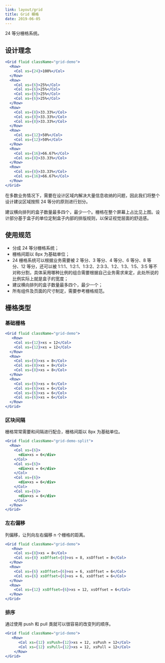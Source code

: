 ```yaml
---
link: layout/grid
title: Grid 栅格
date: 2019-06-05
---
```


24 等分栅格系统。

## 设计理念
```jsx
<Grid fluid className="grid-demo">
  <Row>
    <Col xs={24}>100%</Col>
  </Row>
  <Row>
    <Col xs={6}>25%</Col>
    <Col xs={6}>25%</Col>
    <Col xs={6}>25%</Col>
    <Col xs={6}>25%</Col>
  </Row>
  <Row>
    <Col xs={8}>33.33%</Col>
    <Col xs={8}>33.33%</Col>
    <Col xs={8}>33.33%</Col>
  </Row>
  <Row>
    <Col xs={12}>50%</Col>
    <Col xs={12}>50%</Col>
  </Row>
  <Row>
    <Col xs={16}>66.67%</Col>
    <Col xs={8}>33.33%</Col>
  </Row>
  <Row>
    <Col xs={8}>33.33%</Col>
    <Col xs={16}>66.67%</Col>
  </Row>
</Grid>
```
在多数业务情况下，需要在设计区域内解决大量信息收纳的问题，因此我们将整个设计建议区域按照 24 等分的原则进行划分。

建议横向排列的盒子数量最多四个，最少一个。栅格在整个屏幕上占比见上图。设计部分基于盒子的单位定制盒子内部的排版规则，以保证视觉层面的舒适感。

## 使用规范
- 分成 24 等分栅格系统；
- 栅格间距以 8px 为基础单位；
- 24 栅格系统可以根据业务需要被 2 等分、3 等分、4 等分、6 等分、8 等分、12 等分，还可以被 1:1:1、1:2:1、1:3:2、2:3:3、1:2、1:3、1:5、3:5 等不对称分割，具体采用哪种比例的组合需要根据自己业务需求来定，此处所说的比例实际上就是盒子的宽度；
- 建议横向排列的盒子数量最多四个，最少一个；
- 所有组件及页面的尺寸制定，需要参考栅格规范。

## 栅格类型
### 基础栅格
```jsx
<Grid fluid className="grid-demo">
   <Row>
    <Col xs={12}>xs = 12</Col>
    <Col xs={12}>xs = 12</Col>
  </Row>
  <Row>
    <Col xs={8}>xs = 8</Col>
    <Col xs={8}>xs = 8</Col>
    <Col xs={8}>xs = 8</Col>
  </Row>
  <Row>
    <Col xs={6}>xs = 6</Col>
    <Col xs={6}>xs = 6</Col>
    <Col xs={6}>xs = 6</Col>
    <Col xs={6}>xs = 6</Col>
  </Row>
</Grid>
```

### 区块间隔
栅格常常需要和间隔进行配合，栅格间距以 8px 为基础单位。
```jsx
<Grid fluid className="grid-demo-split">
  <Row>
    <Col xs={6}>
      <div>xs = 6</div>
    </Col>
    <Col xs={6}>
      <div>xs = 6</div>
    </Col>
    <Col xs={6}>
      <div>xs = 6</div>
    </Col>
    <Col xs={6}>
      <div>xs = 6</div>
    </Col>
  </Row>
</Grid>
```

### 左右偏移
列偏移，让列向左右偏移 n 个栅格的距离。
```jsx
<Grid fluid className="grid-demo">
   <Row>
    <Col xs={8}>xs = 8</Col>
    <Col xs={8} xsOffset={8}>xs = 8, xsOffset = 8</Col>
  </Row>
  <Row>
    <Col xs={6} xsOffset={6}>xs = 6, xsOffset = 6</Col>
    <Col xs={6} xsOffset={6}>xs = 6, xsOffset = 6</Col>
  </Row>
  <Row>
    <Col xs={12} xsOffset={6}>xs = 12, xsOffset = 6</Col>
  </Row>
</Grid>
```

### 排序
通过使用 push 和 pull 类就可以很容易的改变列的顺序。
```jsx
<Grid fluid className="grid-demo">
   <Row>
      <Col xs={12} xsPush={12}>xs = 12, xsPush = 12</Col>
      <Col xs={12} xsPull={12}>xs = 12, xsPull = 12</Col>
    </Row>
</Grid>
```